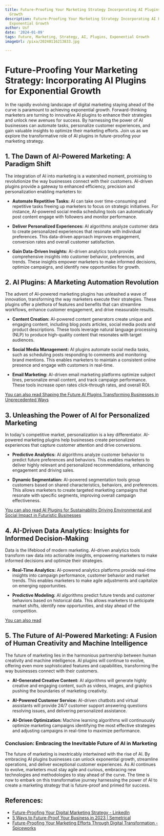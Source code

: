 ```yaml
---
title: Future-Proofing Your Marketing Strategy Incorporating AI Plugins for Exponential
  Growth
description: Future-Proofing Your Marketing Strategy Incorporating AI Plugins for
  Exponential Growth
author: Usf
date: '2024-01-09'
tags: Future, Marketing, Strategy, AI, Plugins, Exponential Growth
imageUrl: /pixa/20240116213833.jpg

---
```

# Future-Proofing Your Marketing Strategy: Incorporating AI Plugins  for Exponential Growth

In the rapidly evolving  landscape of digital marketing staying ahead of the curve is paramount to achieving exponential growth. Forward-thinking marketers are turning to innovative AI plugins to enhance their strategies and unlock new avenues  for success. By harnessing the power of AI businesses can automate tasks, personalize  customer experiences, and gain valuable insights to optimize their marketing efforts. Join us as we explore the transformative role of AI plugins in future-proofing your marketing strategy.

## 1. The Dawn of AI-Powered Marketing: A Paradigm Shift

The integration of AI into marketing is a watershed moment, promising to revolutionize the way businesses connect with their customers. AI-driven plugins provide a gateway to enhanced efficiency,  precision and  personalization enabling marketers to:

-  **Automate  Repetitive Tasks:**  AI can  take over time-consuming and repetitive tasks freeing up marketers to focus on strategic  initiatives. For instance, AI-powered social media scheduling tools can automatically  post content engage with followers and monitor performance.

- **Deliver Personalized Experiences:** AI algorithms analyze customer data to create personalized experiences that resonate with individual preferences. This data-driven approach improves engagement, conversion rates and overall  customer satisfaction.

-  **Gain Data-Driven Insights:** AI-driven analytics tools provide comprehensive  insights into customer behavior, preferences, and trends. These  insights empower marketers to make  informed  decisions, optimize campaigns,  and identify  new opportunities for growth.


## 2.  AI  Plugins: A Marketing Automation Revolution

The advent of AI-powered marketing plugins has unleashed a wave of innovation, transforming the way marketers execute their strategies. These plugins  offer a plethora of features and benefits that can streamline workflows, enhance customer engagement,  and drive measurable results.

- **Content Creation:** AI-powered  content generators create unique and engaging  content, including blog  posts articles, social media posts and product descriptions. These  tools leverage natural language processing (NLP) to  produce high-quality content that resonates with target audiences.

-  **Social Media Management:** AI plugins automate social media tasks, such  as scheduling posts responding to comments and monitoring brand mentions. This enables marketers to maintain a consistent online presence and engage with customers  in real-time.

- **Email Marketing:** AI-driven email marketing platforms optimize subject lines, personalize email content, and track campaign  performance. These tools  increase open  rates click-through rates, and overall ROI.

[You can also read  Shaping the Future  AI Plugins Transforming  Businesses in Unprecedented Ways](Shaping%20the%20Future%20AI%20Plugins%20Transforming%20Businesses%20in%20Unprecedented%20Ways)


## 3. Unleashing the Power of AI for Personalized Marketing

In today's competitive market, personalization  is a key differentiator. AI-powered marketing plugins help businesses create personalized experiences that capture customer attention  and drive conversions.

- **Predictive  Analytics:** AI algorithms analyze customer behavior to predict future preferences and behaviors. This enables marketers to deliver highly relevant and personalized recommendations, enhancing engagement and driving sales.

- **Dynamic  Segmentation:** AI-powered segmentation tools group  customers based on shared characteristics, behaviors, and preferences. This  allows marketers to create targeted marketing campaigns that resonate  with specific segments, improving overall campaign effectiveness.

[You can also read AI Plugins for Sustainability Driving Environmental and Social Impact in Futuristic Businesses](AI%20Plugins%20for%20Sustainability%20Driving%20Environmental%20and%20Social%20Impact%20in%20Futuristic%20Businesses)


## 4. AI-Driven Data Analytics:  Insights for Informed Decision-Making

Data is the lifeblood of modern marketing. AI-driven analytics tools  transform  raw data into actionable insights,  empowering marketers to make informed  decisions and optimize  their strategies.

- **Real-Time Analytics:** AI-powered analytics platforms provide real-time insights into campaign performance, customer behavior and market  trends. This enables marketers to make agile adjustments and capitalize on emerging opportunities.

- **Predictive Modeling:** AI algorithms predict future trends and customer behaviors based  on historical data. This allows marketers to anticipate market shifts, identify new opportunities, and stay ahead of the competition.


[You can also read ]()


## 5. The Future of AI-Powered Marketing: A Fusion of Human  Creativity and  Machine Intelligence

The future of marketing lies in the harmonious partnership  between human creativity and machine intelligence. AI  plugins will  continue  to evolve, offering even more sophisticated features and capabilities, transforming the way businesses connect with their customers.

- **AI-Generated Creative Content:** AI algorithms will generate highly creative  and engaging content, such  as videos, images, and  graphics pushing the boundaries of marketing creativity.

- **AI-Powered Customer Service:** AI-driven chatbots and  virtual assistants will  provide 24/7 customer support answering  questions resolving issues, and delivering personalized assistance.

- **AI-Driven Optimization:** Machine learning algorithms will continuously  optimize marketing campaigns identifying the most effective strategies  and adjusting  campaigns in real-time to  maximize performance.

### Conclusion: Embracing the Inevitable  Future of AI in Marketing

The future of marketing is inextricably intertwined  with the rise of AI.  By embracing AI plugins businesses can unlock exponential growth, streamline  operations, and deliver exceptional customer experiences. As AI continues to evolve, marketers must stay agile and curious, embracing new technologies  and methodologies to stay ahead of the curve. The  time  is now to embark on this transformative journey harnessing the power  of AI to create a marketing strategy that is future-proof and primed for success.

## References:
- [Future-Proofing Your Digital Marketing Strategy - LinkedIn](https://www.linkedin.com/pulse/future-proofing-your-digital-marketing-strategy-brandpublicuk-v3pue?trk=public_post_main-feed-card_reshare_feed-article-content)
- [5 Ways to Future-Proof Your Business in 2023 | Semetrical](https://www.semetrical.com/how-to-future-proof-your-business/)
- [Future-Proofing Your Marketing Efforts Through Digital Transformation - Spiceworks](https://www.spiceworks.com/marketing/marketing-strategy/guest-article/future-proofing-your-marketing-efforts/amp/)
